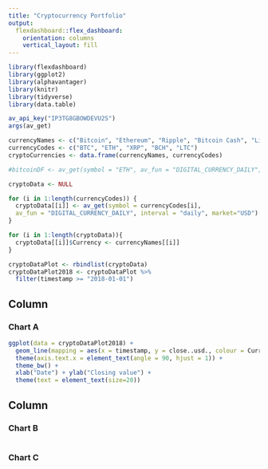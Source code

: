 ```yaml
---
title: "Cryptocurrency Portfolio"
output: 
  flexdashboard::flex_dashboard:
    orientation: columns
    vertical_layout: fill
---
```


```r
library(flexdashboard)
library(ggplot2)
library(alphavantager)
library(knitr)
library(tidyverse)
library(data.table)

av_api_key("IP3TG8GBOWDEVU2S")
args(av_get)

currencyNames <- c("Bitcoin", "Ethereum", "Ripple", "Bitcoin Cash", "Litecoin")
currencyCodes <- c("BTC", "ETH", "XRP", "BCH", "LTC")
cryptoCurrencies <- data.frame(currencyNames, currencyCodes)

#bitcoinDF <- av_get(symbol = "ETH", av_fun = "DIGITAL_CURRENCY_DAILY", interval = "daily", market="USD")

cryptoData <- NULL

for (i in 1:length(currencyCodes)) {
  cryptoData[[i]] <- av_get(symbol = currencyCodes[i], 
  av_fun = "DIGITAL_CURRENCY_DAILY", interval = "daily", market="USD")
}

for (i in 1:length(cryptoData)){
  cryptoData[[i]]$Currency <- currencyNames[[i]]
}

cryptoDataPlot <- rbindlist(cryptoData)
cryptoDataPlot2018 <- cryptoDataPlot %>% 
  filter(timestamp >= "2018-01-01")

```

Column {data-width=650}
-----------------------------------------------------------------------

### Chart A

```r
ggplot(data = cryptoDataPlot2018) +
  geom_line(mapping = aes(x = timestamp, y = close..usd., colour = Currency)) +
  theme(axis.text.x = element_text(angle = 90, hjust = 1)) + 
  theme_bw() +
  xlab("Date") + ylab("Closing value") +
  theme(text = element_text(size=20))
```

Column {data-width=350}
-----------------------------------------------------------------------

### Chart B

```r

```

### Chart C

```r

```

